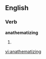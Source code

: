 ==English==

===Verb===
'''anathematizing'''

# {{present participle of|[[anathematize]]}}

[[vi:anathematizing]]